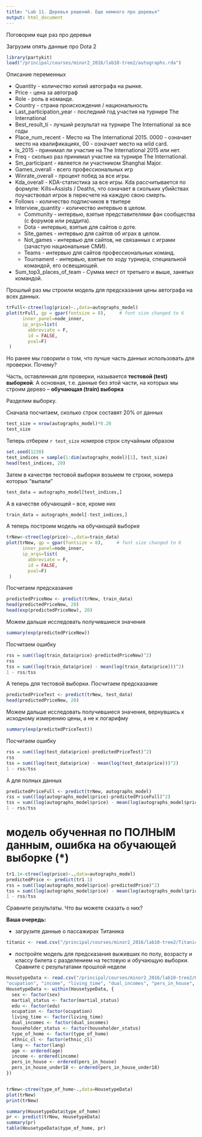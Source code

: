 ```yaml
---
title: "Lab 11. Деревья решений. Еще немного про деревья"
output: html_document
---
```

Поговорим еще раз про деревья

Загрузим опять данные про Dota 2

```r
library(partykit)
load("/principal/courses/minor2_2016/lab10-tree2/autographs.rda")
```


Описание переменных

* Quantity - количество копий автографа на рынке.
* Price - цена за автограф
* Role - роль в команде.
* Country - страна происхождения / национальность
* Last_participation_year - последний год участия на турнире The International
* Best_result_ti - лучший результат на турнире The International за все годы
* Place_num_recent - Место на The International 2015. 0000 - означает место на квалификациях, 00 - означает место на wild card.
* Is_2015 - принимал ли участие на The International 2015 или нет.
* Freq - сколько раз принимал участие на турнире The International.
* Sm_participant - является ли участником Shanghai Major.
* Games_overall - всего профессиональных игр
* Winrate_overall - процент побед за все игры.
* Kda_overall - KDA-статистика за все игры. Kda рассчитывается по формуле: Kills+Assists / Deaths, что означает в скольких убийствах поучаствовал игрок в пересчете на каждую свою смерть.
* Follows - количество подписчиков в твитере
* Interview_quantity - количество интервью в целом.
    * Community - интервью, взятые представителями фан сообщества (с форумов или реддита).
    * Dota - интервью, взятые для сайтов о доте.
    * Site_games - интервью для сайтов об играх в целом.
    * Not_games - интервью для сайтов, не связанных с играми (зачастую национальные СМИ).
    * Teams - интервью для сайтов профессиональных команд.
    * Tournament - интервью, взятые по ходу турнира, специальной командой, его освещающей.
* Sum_top3_places_of_team - Сумма мест от третьего и выше, занятых командой.

Прошлый раз мы строили модель для предсказания цены автографа на всех данных. 

```r
trFull<-ctree(log(price)~.,data=autographs_model)
plot(trFull, gp = gpar(fontsize = 8),     # font size changed to 6
      inner_panel=node_inner,
      ip_args=list(
        abbreviate = F, 
        id = FALSE,
        pval=F)
 )
```

Но ранее мы говорили о том, что лучше часть данных использовать для проверки. Почему?

Часть, оставленная для проверки, называется **тестовой (test) выборкой**. А основная, т.е. данные без этой части, на которых мы строим дерево -- **обучающая (train) выборка**

Разделим выборку. 

Сначала посчитаем, сколько строк составят 20% от данных
```r
test_size = nrow(autographs_model)*0.20
test_size
```

Теперь отберем `r test_size` номеров строк случайным образом
```r
set.seed(1238)
test_indices = sample(1:dim(autographs_model)[1], test_size)
head(test_indices, 20)
```

Затем в качестве тестовой выборки возьмем те строки, номера которых "выпали"

```r
test_data = autographs_model[test_indices,]
```

А в качестве обучающей --  все, кроме них

```r
train_data = autographs_model[-test_indices,]
```

А теперь построим модель на обучающей выборке

```r
trNew<-ctree(log(price)~.,data=train_data)
plot(trNew, gp = gpar(fontsize = 8),     # font size changed to 6
      inner_panel=node_inner,
      ip_args=list(
        abbreviate = F,
        id = FALSE,
        pval=F)
 )
```

Посчитаем предсказание

```r
predictedPriceNew <- predict(trNew, train_data)
head(predictedPriceNew, 20)
head(exp(predictedPriceNew), 20)
```

Можем дальше исследовать получившиеся значения

```r
summary(exp(predictedPriceNew))
```

Посчитаем ошибку

```r
rss = sum((log(train_data$price)-predictedPriceNew)^2)
rss
tss = sum((log(train_data$price) - mean(log(train_data$price)))^2)
1 - rss/tss
```

А теперь для тестовой выборки. Посчитаем предсказание

```r
predictedPriceTest <- predict(trNew, test_data)
head(predictedPriceNew, 20)
```

Можем дальше исследовать получившиеся значения, вернувшись к исходному измерению цены, а не к логарифму

```r
summary(exp(predictedPriceTest))
```

Посчитаем ошибку

```r
rss = sum((log(test_data$price)-predictedPriceTest)^2)
rss
tss = sum((log(test_data$price) - mean(log(test_data$price)))^2)
1 - rss/tss
```

А для полных данных

```r
predictedPriceFull <- predict(trNew, autographs_model)
rss = sum((log(autographs_model$price)-predictedPriceFull)^2)
tss = sum((log(autographs_model$price) - mean(log(autographs_model$price)))^2)
1 - rss/tss
```

# модель обученная по ПОЛНЫМ данным, ошибка на обучающей выборке (*)
```r
tr1.1<-ctree(log(price)~.,data=autographs_model)
predictedPrice <- predict(tr1.1)
rss = sum((log(autographs_model$price)-predictedPrice)^2)
tss = sum((log(autographs_model$price) - mean(log(autographs_model$price)))^2)
1 - rss/tss
```

Сравните результаты. Что вы можете сказать о них?

**Ваша очередь:**

* загрузите данные о пассажирах Титаника
```r
titanic <- read.csv("/principal/courses/minor2_2016/lab10-tree2/Titanic.csv")
```
* постройте модель для предсказания выживших по полу, возрасту и классу билета с разделением на тестовую и обучающую выборки. Сравните с результатами прошлой недели



```r
HousetypeData <- read.csv("/principal/courses/minor2_2016/lab10-tree2/Housetype_Data.txt", header = F, col.names = c("type_of_home", "sex", "martial_status", "age", "edu",
"ocupation", "income", "living_time", "dual_incomes", "pers_in_house", "pers_in_house_under18", "householder_status","ethnic_cl", "lang"))
HousetypeData <- within(HousetypeData, {
  sex <- factor(sex)
  martial_status <- factor(martial_status)
  edu <- factor(edu)
  ocupation <- factor(ocupation)
  living_time <- factor(living_time)
  dual_incomes <- factor(dual_incomes)
  householder_status <- factor(householder_status)
  type_of_home <- factor(type_of_home)
  ethnic_cl <- factor(ethnic_cl)
  lang <- factor(lang)
  age <- ordered(age)
  income <- ordered(income)
  pers_in_house <- ordered(pers_in_house)
  pers_in_house_under18 <- ordered(pers_in_house_under18)
})


trNew<-ctree(type_of_home~.,data=HousetypeData)
plot(trNew)
print(trNew)

summary(HousetypeData$type_of_home)
pr <- predict(trNew, HousetypeData)
summary(pr)
table(HousetypeData$type_of_home, pr)

```


